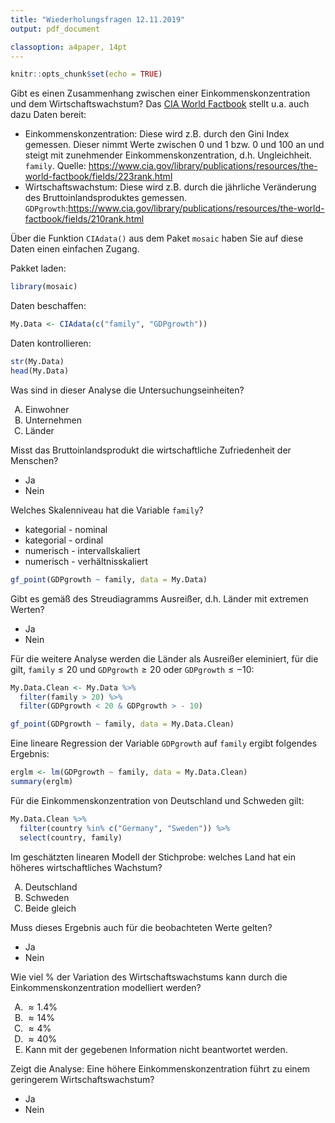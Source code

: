 ```yaml
---
title: "Wiederholungsfragen 12.11.2019"
output: pdf_document

classoption: a4paper, 14pt
---
```


```r
knitr::opts_chunk$set(echo = TRUE)
```


Gibt es einen Zusammenhang zwischen einer Einkommenskonzentration und dem Wirtschaftswachstum? Das [CIA World Factbook](https://www.cia.gov/library/publications/the-world-factbook/) stellt u.a. auch dazu Daten bereit:

- Einkommenskonzentration: Diese wird z.B. durch den Gini Index gemessen. Dieser nimmt Werte zwischen $0$ und $1$ bzw. $0$ und $100$ an und steigt mit zunehmender Einkommenskonzentration, d.h. Ungleichheit. `family`. Quelle: [https://www.cia.gov/library/publications/resources/the-world-factbook/fields/223rank.html](https://www.cia.gov/library/publications/resources/the-world-factbook/fields/223rank.html)
- Wirtschaftswachstum: Diese wird z.B. durch die jährliche Veränderung des Bruttoinlandsproduktes gemessen. `GDPgrowth`:[https://www.cia.gov/library/publications/resources/the-world-factbook/fields/210rank.html](https://www.cia.gov/library/publications/resources/the-world-factbook/fields/210rank.html)

Über die Funktion `CIAdata()` aus dem Paket `mosaic` haben Sie auf diese Daten einen einfachen Zugang.

Pakket laden:
```r
library(mosaic)
```

Daten beschaffen:
```r
My.Data <- CIAdata(c("family", "GDPgrowth"))
```

Daten kontrollieren:

```r
str(My.Data)
head(My.Data)
```

\newpage

Was sind in dieser Analyse die Untersuchungseinheiten?

A.  Einwohner
B.  Unternehmen
C.  Länder

\vspace{2cm}

Misst das Bruttoinlandsprodukt die wirtschaftliche Zufriedenheit der Menschen?

-  Ja
-  Nein

\vspace{2cm}

Welches Skalenniveau hat die Variable `family`?

-  kategorial - nominal
-  kategorial - ordinal
-  numerisch - intervallskaliert
-  numerisch - verhältnisskaliert

\newpage

```r
gf_point(GDPgrowth ~ family, data = My.Data)
```

Gibt es gemäß des Streudiagramms Ausreißer, d.h. Länder mit extremen Werten?

-  Ja
-  Nein

\newpage

Für die weitere Analyse werden die Länder als Ausreißer eleminiert, für die gilt, `family`$\leq 20$ und `GDPgrowth`$\geq 20$ oder `GDPgrowth`$\leq -10$: 
```r
My.Data.Clean <- My.Data %>%
  filter(family > 20) %>%
  filter(GDPgrowth < 20 & GDPgrowth > - 10)

gf_point(GDPgrowth ~ family, data = My.Data.Clean)
```

\newpage

Eine lineare Regression der Variable `GDPgrowth` auf `family` ergibt folgendes Ergebnis:

```r
erglm <- lm(GDPgrowth ~ family, data = My.Data.Clean)
summary(erglm)
```

Für die Einkommenskonzentration von Deutschland und Schweden gilt:
```r
My.Data.Clean %>%
  filter(country %in% c("Germany", "Sweden")) %>%
  select(country, family)
```


Im geschätzten linearen Modell der Stichprobe: welches Land hat ein höheres wirtschaftliches Wachstum?

A.  Deutschland
B.  Schweden
C.  Beide gleich

\vspace{2cm}

Muss dieses Ergebnis auch für die beobachteten Werte gelten?

-  Ja
-  Nein

\newpage

Wie viel \% der Variation des Wirtschaftswachstums kann durch die Einkommenskonzentration modelliert werden?

A.  $\approx 1.4\%$
B.  $\approx 14\%$
C.  $\approx 4\%$
D.  $\approx 40\%$
E.  Kann mit der gegebenen Information nicht beantwortet werden.

\vspace{2cm}

Zeigt die Analyse: Eine höhere Einkommenskonzentration führt zu einem geringerem Wirtschaftswachstum?

-  Ja
-  Nein






